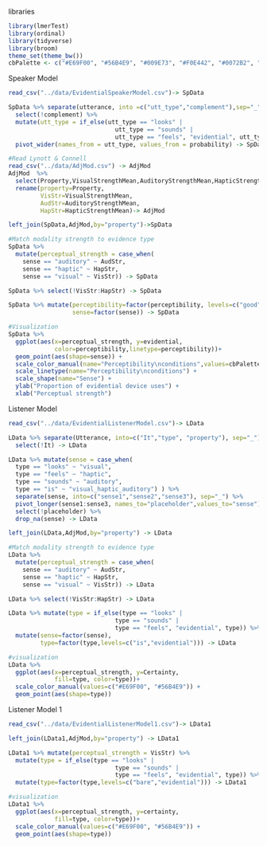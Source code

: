libraries
```{r libraries}
library(lmerTest)
library(ordinal)
library(tidyverse)
library(broom)
theme_set(theme_bw())
cbPalette <- c("#E69F00", "#56B4E9", "#009E73", "#F0E442", "#0072B2", "#D55E00", "#CC79A7")
```

Speaker Model
```{r data wrangling}
read_csv("../data/EvidentialSpeakerModel.csv")-> SpData

SpData %>% separate(utterance, into =c("utt_type","complement"),sep="_") %>% 
  select(!complement) %>% 
  mutate(utt_type = if_else(utt_type == "looks" | 
                              utt_type == "sounds" | 
                              utt_type == "feels", "evidential", utt_type)) %>% 
  pivot_wider(names_from = utt_type, values_from = probability) -> SpData

#Read Lynott & Connell
read_csv("../data/AdjMod.csv") -> AdjMod
AdjMod  %>%  
  select(Property,VisualStrengthMean,AuditoryStrengthMean,HapticStrengthMean) %>% 
  rename(property=Property,
         VisStr=VisualStrengthMean,
         AudStr=AuditoryStrengthMean,
         HapStr=HapticStrengthMean)-> AdjMod

left_join(SpData,AdjMod,by="property")->SpData

#Match modality strength to evidence type
SpData %>% 
  mutate(perceptual_strength = case_when(
    sense == "auditory" ~ AudStr,
    sense == "haptic" ~ HapStr,
    sense == "visual" ~ VisStr)) -> SpData

SpData %>% select(!VisStr:HapStr) -> SpData

SpData %>% mutate(perceptibility=factor(perceptibility, levels=c("good","bad")),
                  sense=factor(sense)) -> SpData

#Visualization
SpData %>% 
  ggplot(aes(x=perceptual_strength, y=evidential,
             color=perceptibility,linetype=perceptibility))+
  geom_point(aes(shape=sense)) +
  scale_color_manual(name="Perceptibility\nconditions",values=cbPalette[5:6]) +
  scale_linetype(name="Perceptibility\nconditions") +
  scale_shape(name="Sense") +
  ylab("Proportion of evidential device uses") +
  xlab("Perceptual strength")
```
Listener Model
``` {r}
read_csv("../data/EvidentialListenerModel.csv")-> LData

LData %>% separate(Utterance, into=c("It","type", "property"), sep="_") %>% 
  select(!It) -> LData

LData %>% mutate(sense = case_when(
  type == "looks" ~ "visual",
  type == "feels" ~ "haptic",
  type == "sounds" ~ "auditory",
  type == "is" ~ "visual_haptic_auditory") ) %>% 
  separate(sense, into=c("sense1","sense2","sense3"), sep="_") %>% 
  pivot_longer(sense1:sense3, names_to="placeholder",values_to="sense") %>% 
  select(!placeholder) %>% 
  drop_na(sense) -> LData

left_join(LData,AdjMod,by="property") -> LData

#Match modality strength to evidence type
LData %>% 
  mutate(perceptual_strength = case_when(
    sense == "auditory" ~ AudStr,
    sense == "haptic" ~ HapStr,
    sense == "visual" ~ VisStr)) -> LData

LData %>% select(!VisStr:HapStr) -> LData

LData %>% mutate(type = if_else(type == "looks" | 
                              type == "sounds" | 
                              type == "feels", "evidential", type)) %>% 
  mutate(sense=factor(sense),
         type=factor(type,levels=c("is","evidential"))) -> LData

#visualization
LData %>% 
  ggplot(aes(x=perceptual_strength, y=Certainty,
             fill=type, color=type))+
  scale_color_manual(values=c("#E69F00", "#56B4E9")) +
  geom_point(aes(shape=type))

```

Listener Model 1
``` {r}
read_csv("../data/EvidentialListenerModel1.csv")-> LData1

left_join(LData1,AdjMod,by="property") -> LData1

LData1 %>% mutate(perceptual_strength = VisStr) %>% 
  mutate(type = if_else(type == "looks" | 
                              type == "sounds" | 
                              type == "feels", "evidential", type)) %>% 
  mutate(type=factor(type,levels=c("bare","evidential"))) -> LData1

#visualization
LData1 %>% 
  ggplot(aes(x=perceptual_strength, y=certainty,
             fill=type, color=type))+
  scale_color_manual(values=c("#E69F00", "#56B4E9")) +
  geom_point(aes(shape=type))
```
